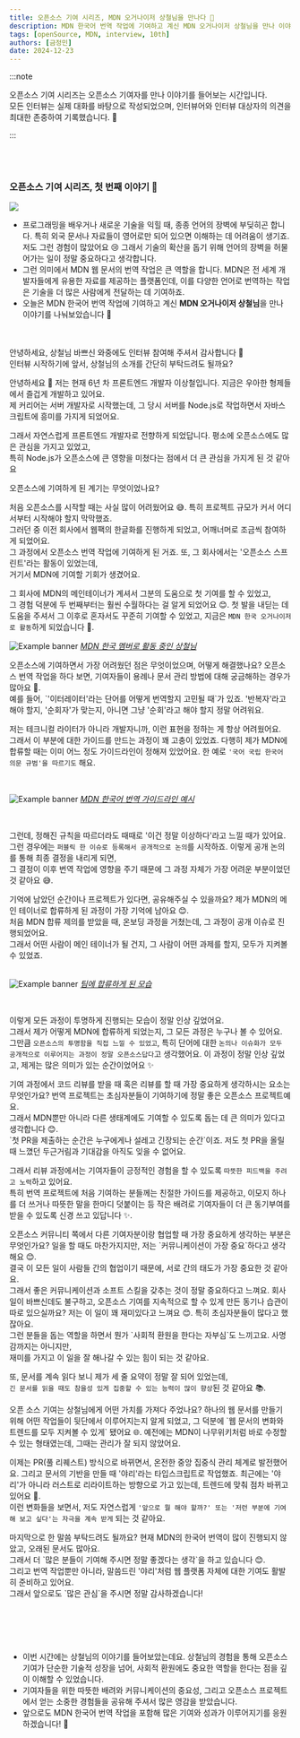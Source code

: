 ```yaml
---
title: 오픈소스 기여 시리즈, MDN 오거나이저 상철님을 만나다 🚀
description: MDN 한국어 번역 작업에 기여하고 계신 MDN 오거나이저 상철님을 만나 이야기를 나눠보았습니다 🥳
tags: [openSource, MDN, interview, 10th]
authors: [금정민]
date: 2024-12-23
---
```



:::note

오픈소스 기여 시리즈는 오픈소스 기여자를 만나 이야기를 들어보는 시간입니다.<br/>
모든 인터뷰는 실제 대화를 바탕으로 작성되었으며, 인터뷰어와 인터뷰 대상자의 의견을 최대한 존중하여 기록했습니다. 🙏

:::

<br/>
<br/>


### 오픈소스 기여 시리즈, 첫 번째 이야기 🚀

<img src="https://user-images.githubusercontent.com/10350960/166113119-629295f6-c282-42c9-9379-af2de5ad4338.png" />

- 프로그래밍을 배우거나 새로운 기술을 익힐 때, 종종 언어의 장벽에 부딪히곤 합니다. 
특히 외국 문서나 자료들이 영어로만 되어 있으면 이해하는 데 어려움이 생기죠. 저도 그런 경험이 많았어요 😢
그래서 기술의 확산을 돕기 위해 언어의 장벽을 허물어가는 일이 정말 중요하다고 생각합니다.
- 그런 의미에서 MDN 웹 문서의 번역 작업은 큰 역할을 합니다. MDN은 전 세계 개발자들에게 유용한 자료를 제공하는 플랫폼인데, 이를 다양한 언어로 번역하는 작업은 기술을 더 많은 사람에게 전달하는 데 기여하죠. 
- 오늘은 MDN 한국어 번역 작업에 기여하고 계신 **MDN 오거나이저 상철님**을 만나 이야기를 나눠보았습니다 🥳


<br/>

<Divider />

<br/>

<Question>
안녕하세요, 상철님 바쁘신 와중에도 인터뷰 참여해 주셔서 감사합니다 🙂<br/>인터뷰 시작하기에 앞서, 상철님의 소개를 간단히 부탁드려도 될까요?
</Question>

<Answer profileImg="https://avatars.githubusercontent.com/u/23524849?v=4" name="상철님">

안녕하세요 🙂 저는 현재 6년 차 프론트엔드 개발자 이상철입니다. 지금은 우아한 형제들에서 즐겁게 개발하고 있어요.<br/>
제 커리어는 서버 개발자로 시작했는데, 그 당시 서버를 Node.js로 작업하면서 자바스크립트에 흥미를 가지게 되었어요.<br/>

그래서 자연스럽게 프론트엔드 개발자로 전향하게 되었답니다. 평소에 오픈소스에도 많은 관심을 가지고 있었고,<br/>
특히 Node.js가 오픈소스에 큰 영향을 미쳤다는 점에서 더 큰 관심을 가지게 된 것 같아요

</Answer>


<Question>
오픈소스에 기여하게 된 계기는 무엇이었나요?
</Question>

<Answer profileImg="https://avatars.githubusercontent.com/u/23524849?v=4" name="상철님">

처음 오픈소스를 시작할 때는 사실 많이 어려웠어요 😅.
특히 프로젝트 규모가 커서 어디서부터 시작해야 할지 막막했죠.<br/>
그러던 중 이전 회사에서 웹팩의 한글화를 진행하게 되었고, 어깨너머로 조금씩 참여하게 되었어요.<br/>
그 과정에서 오픈소스 번역 작업에 기여하게 된 거죠. 또, 그 회사에서는 '오픈소스 스프린트'라는 활동이 있었는데,<br/>
거기서 MDN에 기여할 기회가 생겼어요. <br/>

그 회사에 MDN의 메인테이너가 계셔서 그분의 도움으로 첫 기여를 할 수 있었고,<br/>그 경험 덕분에 두 번째부터는 훨씬 수월하다는 걸 알게 되었어요 😊. 
첫 발을 내딛는 데 도움을 주셔서 그 이후로 혼자서도 꾸준히 기여할 수 있었고, 지금은 `MDN 한국 오거나이저로 활동`하게 되었습니다 🚀.


![Example banner](/blog/open-source/1ilsang-interview/mdn-member.png)
[_MDN 한국 멤버로 활동 중인 상철님_](https://github.com/orgs/mdn/people)


</Answer>



<Question>
오픈소스에 기여하면서 가장 어려웠던 점은 무엇이었으며, 어떻게 해결했나요?
</Question>

<Answer profileImg="https://avatars.githubusercontent.com/u/23524849?v=4" name="상철님">
오픈소스 번역 작업을 하다 보면, 기여자들이 용례나 문서 관리 방법에 대해 궁금해하는 경우가 많아요 🤔.<br/>
예를 들어, `'이터레이터'라는 단어를 어떻게 번역할지 고민될 때`가 있죠. '반복자'라고 해야 할지, '순회자'가 맞는지, 아니면 그냥 '순회'라고 해야 할지 정말 어려워요.<br/>

저는 테크니컬 라이터가 아니라 개발자니까, 이런 표현을 정하는 게 항상 어려웠어요.<br/>
그래서 이 부분에 대한 가이드를 만드는 과정이 꽤 고충이 있었죠.
다행히 제가 MDN에 합류할 때는 이미 어느 정도 가이드라인이 정해져 있었어요. 한 예로 `'국어 국립 한국어 의문 규범'을 따르기도` 해요.<br/>

<br/>
 
![Example banner](/blog/open-source/1ilsang-interview/mdn-term-guide.png)
[_MDN 한국어 번역 가이드라인 예시_](https://github.com/mdn/translated-content/blob/main/docs/ko/guides/glossary-guide.md)

<br/>

그런데, 정해진 규칙을 따르더라도 때때로 '이건 정말 이상하다'라고 느낄 때가 있어요.<br/>
그런 경우에는 `퍼블릭 한 이슈로 등록해서 공개적으로 논의`를 시작하죠. 이렇게 공개 논의를 통해 최종 결정을 내리게 되면,<br/>
그 결정이 이후 번역 작업에 영향을 주기 때문에 그 과정 자체가 가장 어려운 부분이었던 것 같아요 😅.
</Answer>



<Question>
기억에 남았던 순간이나 프로젝트가 있다면, 공유해주실 수 있을까요?
</Question>

<Answer profileImg="https://avatars.githubusercontent.com/u/23524849?v=4" name="상철님">
제가 MDN의 메인 테이너로 합류하게 된 과정이 가장 기억에 남아요 😊.<br/>
처음 MDN 합류 제의를 받았을 때, 온보딩 과정을 거쳤는데, 그 과정이 공개 이슈로 진행되었어요.<br/>
그래서 어떤 사람이 메인 테이너가 될 건지, 그 사람이 어떤 과제를 할지, 모두가 지켜볼 수 있었죠.<br/>

<br/>

![Example banner](/blog/open-source/1ilsang-interview/mdn-join-yari.png)
[_팀에 합류하게 된 모습_](https://github.com/mdn/translated-content/pull/18413)

<br/>

이렇게 모든 과정이 투명하게 진행되는 모습이 정말 인상 깊었어요.<br/>
그래서 제가 어떻게 MDN에 합류하게 되었는지, 그 모든 과정은 누구나 볼 수 있어요.<br/>
그만큼 `오픈소스의 투명함을 직접 느낄 수 있었고`, 특히 단어에 대한 `논의나 이슈화가 모두 공개적으로 이루어지는 과정이 정말 오픈소스답다`고 생각했어요.
이 과정이 정말 인상 깊었고, 제게는 많은 의미가 있는 순간이었어요 ✨
</Answer>



<Question>
기여 과정에서 코드 리뷰를 받을 때 혹은 리뷰를 할 때 가장 중요하게 생각하시는 요소는 무엇인가요?
</Question>

<Answer profileImg="https://avatars.githubusercontent.com/u/23524849?v=4" name="상철님">
번역 프로젝트는 초심자분들이 기여하기에 정말 좋은 오픈소스 프로젝트예요.<br/>
그래서 MDN뿐만 아니라 다른 생태계에도 기여할 수 있도록 돕는 데 큰 의미가 있다고 생각합니다 😊.<br/>
`첫 PR을 제출하는 순간은 누구에게나 설레고 긴장되는 순간`이죠. 저도 첫 PR을 올릴 때 느꼈던 두근거림과 기대감을 아직도 잊을 수 없어요.<br/>

그래서 리뷰 과정에서는 기여자들이 긍정적인 경험을 할 수 있도록 `따뜻한 피드백을 주려고 노력`하고 있어요.<br/>
특히 번역 프로젝트에 처음 기여하는 분들께는 친절한 가이드를 제공하고, 이모지 하나를 더 쓰거나 따뜻한 말을 한마디 덧붙이는 등 작은 배려로 기여자들이 더 큰 동기부여를 받을 수 있도록 신경 쓰고 있답니다 ✨.
</Answer>


<Question>
오픈소스 커뮤니티 쪽에서 다른 기여자분이랑 협업할 때 가장 중요하게 생각하는 부분은 무엇인가요?
</Question>

<Answer profileImg="https://avatars.githubusercontent.com/u/23524849?v=4" name="상철님">
일을 할 때도 마찬가지지만, 저는 `커뮤니케이션이 가장 중요`하다고 생각해요 😊.<br/>
결국 이 모든 일이 사람들 간의 협업이기 때문에, 서로 간의 태도가 가장 중요한 것 같아요.<br/>
그래서 좋은 커뮤니케이션과 소프트 스킬을 갖추는 것이 정말 중요하다고 느껴요.
</Answer>



<Question>
회사 일이 바쁘신데도 불구하고, 오픈소스 기여를 지속적으로 할 수 있게 만든 동기나 습관이 따로 있으실까요?
</Question>

<Answer profileImg="https://avatars.githubusercontent.com/u/23524849?v=4" name="상철님">
저는 이 일이 꽤 재미있다고 느껴요 😊. 특히 초심자분들이 많다고 했잖아요.<br/>
그런 분들을 돕는 역할을 하면서 뭔가 `사회적 환원을 한다는 자부심`도 느끼고요. 사명감까지는 아니지만,<br/>
재미를 가지고 이 일을 잘 해나갈 수 있는 힘이 되는 것 같아요.<br/>

또, 문서를 계속 읽다 보니 제가 세 줄 요약이 정말 잘 되어 있었는데,<br/>`긴 문서를 읽을 때도 참을성 있게 집중할 수 있는 능력이 많이 향상`된 것 같아요 📚.
</Answer>




<Question>
오픈 소스 기여는 상철님에게 어떤 가치를 가져다 주었나요?
</Question>

<Answer profileImg="https://avatars.githubusercontent.com/u/23524849?v=4" name="상철님">
하나의 웹 문서를 만들기 위해 어떤 작업들이 뒷단에서 이루어지는지 알게 되었고, 그 덕분에 `웹 문서의 변화와 트렌드를 모두 지켜볼 수 있게` 됐어요 🌐.
예전에는 MDN이 나무위키처럼 바로 수정할 수 있는 형태였는데, 그때는 관리가 잘 되지 않았어요.<br/>

이제는 PR(풀 리퀘스트) 방식으로 바뀌면서, 온전한 중앙 집중식 관리 체계로 발전했어요. 그리고 문서의 기반을 만들 때 '야리'라는 타입스크립트로 작업했죠. 최근에는 '야리'가 아니라 러스트로 리라이트하는 방향으로 가고 있는데, 트렌드에 맞춰 점차 바뀌고 있어요 🔄.<br/>
이런 변화들을 보면서, 저도 자연스럽게 `'앞으로 뭘 해야 할까?' 또는 '저런 부분에 기여해 보고 싶다'는 자극을 계속 받게` 되는 것 같아요.
</Answer>



<Question>
마지막으로 한 말씀 부탁드려도 될까요?
</Question>

<Answer profileImg="https://avatars.githubusercontent.com/u/23524849?v=4" name="상철님" direction="center">
현재 MDN의 한국어 번역이 많이 진행되지 않았고, 오래된 문서도 많아요.<br/>
그래서 더 `많은 분들이 기여해 주시면 정말 좋겠다는 생각`을 하고 있습니다 😊.<br/>
그리고 번역 작업뿐만 아니라, 말씀드린 '야리'처럼 웹 플랫폼 자체에 대한 기여도 활발히 준비하고 있어요.<br/>
그래서 앞으로도 `많은 관심`을 주시면 정말 감사하겠습니다!
</Answer>




<br/><br/>

<Divider/>

<br/>


- 이번 시간에는 상철님의 이야기를 들어보았는데요. 상철님의 경험을 통해 오픈소스 기여가 단순한 기술적 성장을 넘어, 사회적 환원에도 중요한 역할을 한다는 점을 깊이 이해할 수 있었습니다.
- 기여자들을 위한 따뜻한 배려와 커뮤니케이션의 중요성, 그리고 오픈소스 프로젝트에서 얻는 소중한 경험들을 공유해 주셔서 많은 영감을 받았습니다. 
- 앞으로도 MDN 한국어 번역 작업을 포함해 많은 기여와 성과가 이루어지기를 응원하겠습니다! 🚀


<ProfileCard title="상철님의 github" profileImg="https://avatars.githubusercontent.com/u/23524849?v=4" url="https://github.com/1ilsang" />




